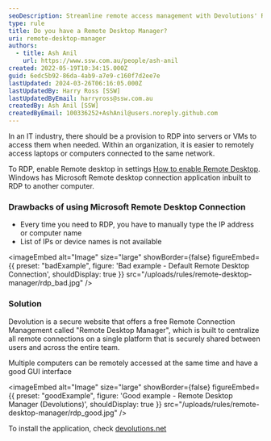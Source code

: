 ```yaml
---
seoDescription: Streamline remote access management with Devolutions' Remote Desktop Manager, a secure platform for centralized connection sharing and efficient multi-computer access.
type: rule
title: Do you have a Remote Desktop Manager?
uri: remote-desktop-manager
authors:
  - title: Ash Anil
    url: https://www.ssw.com.au/people/ash-anil
created: 2022-05-19T10:34:15.000Z
guid: 6edc5b92-86da-4ab9-a7e9-c160f7d2ee7e
lastUpdated: 2024-03-26T06:16:05.000Z
lastUpdatedBy: Harry Ross [SSW]
lastUpdatedByEmail: harryross@ssw.com.au
createdBy: Ash Anil [SSW]
createdByEmail: 100336252+AshAnil@users.noreply.github.com
---
```


In an IT industry, there should be a provision to RDP into servers or VMs to access them when needed. Within an organization, it is easier to remotely access laptops or computers connected to the same network.

To RDP, enable Remote desktop in settings [How to enable Remote Desktop](https://support.microsoft.com/en-us/windows/how-to-use-remote-desktop-5fe128d5-8fb1-7a23-3b8a-41e636865e8c). Windows has Microsoft Remote desktop connection application inbuilt to RDP to another computer.

### Drawbacks of using Microsoft Remote Desktop Connection

- Every time you need to RDP, you have to manually type the IP address or computer name
- List of IPs or device names is not available

<imageEmbed
  alt="Image"
  size="large"
  showBorder={false}
  figureEmbed={{
    preset: "badExample",
    figure: 'Bad example - Default Remote Desktop Connection',
    shouldDisplay: true
  }}
  src="/uploads/rules/remote-desktop-manager/rdp_bad.jpg"
/>

### Solution

Devolution is a secure website that offers a free Remote Connection Management called "Remote Desktop Manager", which is built to centralize all remote connections on a single platform that is securely shared between users and across the entire team.

Multiple computers can be remotely accessed at the same time and have a good GUI interface

<imageEmbed
  alt="Image"
  size="large"
  showBorder={false}
  figureEmbed={{
    preset: "goodExample",
    figure: 'Good example - Remote Desktop Manager (Devolutions)',
    shouldDisplay: true
  }}
  src="/uploads/rules/remote-desktop-manager/rdp_good.jpg"
/>

To install the application, check [devolutions.net](https://devolutions.net/)
